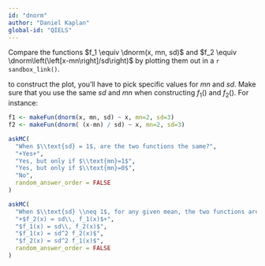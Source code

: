```yaml
---
id: "dnorm"
author: "Daniel Kaplan"
global-id: "QIELS"
---
```


Compare the functions $f_1 \equiv \dnorm(x, mn, sd)$ and $f_2 \equiv \dnorm\left(\left[x-mn\right]/sd\right)$ by plotting them out in a `r sandbox_link()`.

to construct the plot, you'll have to pick specific values for $mn$ and $sd$. Make sure that you use the same $sd$ and $mn$ when constructing $f_1()$ and $f_2()$. For instance:

```r
f1 <- makeFun(dnorm(x, mn, sd) ~ x, mn=2, sd=3)
f2 <- makeFun(dnorm( (x-mn) / sd) ~ x, mn=2, sd=3)
```

```r
askMC(
  "When $\\text{sd} = 1$, are the two functions the same?",
  "+Yes+",
  "Yes, but only if $\\text{mn}=1$",
  "Yes, but only if $\\text{mn}=0$",
  "No", 
  random_answer_order = FALSE
)
```

```r
askMC(
  "When $\\text{sd} \\neq 1$, for any given mean, the two functions are not the same. What's the relationship between $f_1(x)$ and $f_2(x)$?",
  "+$f_2(x) = sd\\, f_1(x)$+",
  "$f_1(x) = sd\\, f_2(x)$",
  "$f_1(x) = sd^2 f_2(x)$",
  "$f_2(x) = sd^2 f_1(x)$",
  random_answer_order = FALSE
)
```
